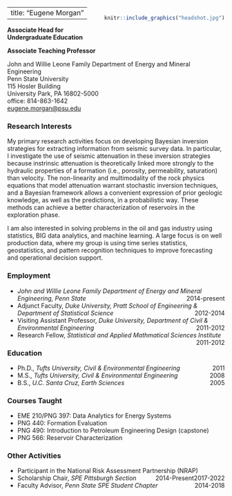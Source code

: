 <!-- Global site tag (gtag.js) - Google Analytics -->

```{=html}
<script async src="https://www.googletagmanager.com/gtag/js?id=UA-45773949-3"></script>
```
```{=html}
<script>
  window.dataLayer = window.dataLayer || [];
  function gtag(){dataLayer.push(arguments);}
  gtag('js', new Date());

  gtag('config', 'UA-45773949-3');
</script>
```
---
title: "Eugene Morgan"
---

::: {style="float:right;position: relative; top: -40px;"}
```r
knitr::include_graphics("headshot.jpg")
```
:::

**Associate Head for Undergraduate Education**

**Associate Teaching Professor**

John and Willie Leone Family Department of Energy and Mineral Engineering\
Penn State University\
115 Hosler Building\
University Park, PA 16802-5000\
office: 814-863-1642\
[eugene.morgan\@psu.edu](mailto:eugene.morgan@psu.edu)

### Research Interests

My primary research activities focus on developing Bayesian inversion strategies for extracting information from seismic survey data. In particular, I investigate the use of seismic attenuation in these inversion strategies because instrinsic attenuation is theoretically linked more strongly to the hydraulic properties of a formation (i.e., porosity, permeability, saturation) than velocity. The non-linearity and multimodality of the rock physics equations that model attenuation warrant stochastic inversion techniques, and a Bayesian framework allows a convenient expression of prior geologic knowledge, as well as the predictions, in a probabilistic way. These methods can achieve a better characterization of reservoirs in the exploration phase.

I am also interested in solving problems in the oil and gas industry using statistics, BIG data analytics, and machine learning. A large focus is on well production data, where my group is using time series statistics, geostatistics, and pattern recognition techniques to improve forecasting and operational decision support.

### Employment

-   *John and Willie Leone Family Department of Energy and Mineral Engineering, Penn State* [2014-present]{style="float:right"}
-   Adjunct Faculty, *Duke University, Pratt School of Engineering & Department of Statistical Science* [2012-2014]{style="float:right"}\
-   Visiting Assistant Professor, *Duke University, Department of Civil & Environmental Engineering* [2011-2012]{style="float:right"}\
-   Research Fellow, *Statistical and Applied Mathmatical Sciences Institute* [2011-2012]{style="float:right"}

### Education

-   Ph.D., *Tufts University, Civil & Environmental Engineering* [2011]{style="float:right"}
-   M.S., *Tufts University, Civil & Environmental Engineering* [2008]{style="float:right"}
-   B.S., *U.C. Santa Cruz, Earth Sciences* [2005]{style="float:right"}

### Courses Taught

-   EME 210/PNG 397: Data Analytics for Energy Systems
-   PNG 440: Formation Evaluation
-   PNG 490: Introduction to Petroleum Engineering Design (capstone)
-   PNG 566: Reservoir Characterization

### Other Activities

-   Participant in the National Risk Assessment Partnership (NRAP) [2017-2022]{style="float:right"}
-   Scholarship Chair, *SPE Pittsburgh Section* [2014-Present]{style="float:right"}
-   Faculty Advisor, *Penn State SPE Student Chapter* [2014-2018]{style="float:right"}
